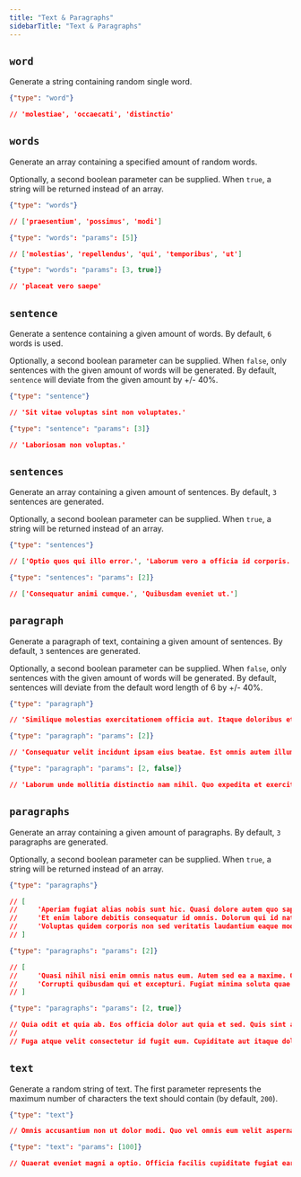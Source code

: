 ```yaml
---
title: "Text & Paragraphs"
sidebarTitle: "Text & Paragraphs"
---
```


## `word`

Generate a string containing random single word.

```json
{"type": "word"}

// 'molestiae', 'occaecati', 'distinctio'
```

## `words`

Generate an array containing a specified amount of random words.

Optionally, a second boolean parameter can be supplied. When `true`, a string will be returned instead of an array.

```json
{"type": "words"}

// ['praesentium', 'possimus', 'modi']

{"type": "words": "params": [5]}

// ['molestias', 'repellendus', 'qui', 'temporibus', 'ut']

{"type": "words": "params": [3, true]}

// 'placeat vero saepe'
```

## `sentence`

Generate a sentence containing a given amount of words. By default, `6` words is used.

Optionally, a second boolean parameter can be supplied. When `false`, only sentences with the given amount of words will
be generated. By default, `sentence` will deviate from the given amount by +/- 40%.

```json
{"type": "sentence"}

// 'Sit vitae voluptas sint non voluptates.'

{"type": "sentence": "params": [3]}

// 'Laboriosam non voluptas.'
```

## `sentences`

Generate an array containing a given amount of sentences. By default, `3` sentences are generated.

Optionally, a second boolean parameter can be supplied. When `true`, a string will be returned instead of an array.

```json
{"type": "sentences"}

// ['Optio quos qui illo error.', 'Laborum vero a officia id corporis.', 'Saepe provident esse hic eligendi.']

{"type": "sentences": "params": [2]}

// ['Consequatur animi cumque.', 'Quibusdam eveniet ut.']
```

## `paragraph`

Generate a paragraph of text, containing a given amount of sentences. By default, `3` sentences are generated.

Optionally, a second boolean parameter can be supplied. When `false`, only sentences with the given amount of words will
be generated. By default, sentences will deviate from the default word length of 6 by +/- 40%.

```json
{"type": "paragraph"}

// 'Similique molestias exercitationem officia aut. Itaque doloribus et rerum voluptate iure. Unde veniam magni dignissimos expedita eius.'

{"type": "paragraph": "params": [2]}

// 'Consequatur velit incidunt ipsam eius beatae. Est omnis autem illum iure.'

{"type": "paragraph": "params": [2, false]}

// 'Laborum unde mollitia distinctio nam nihil. Quo expedita et exercitationem voluptas impedit.'
```

## `paragraphs`

Generate an array containing a given amount of paragraphs. By default, `3` paragraphs are generated.

Optionally, a second boolean parameter can be supplied. When `true`, a string will be returned instead of an array.

```json
{"type": "paragraphs"}

// [
//     'Aperiam fugiat alias nobis sunt hic. Quasi dolore autem quo sapiente et distinctio. Dolor ipsum saepe quaerat possimus molestiae placeat iste.',
//     'Et enim labore debitis consequatur id omnis. Dolorum qui id natus tenetur doloremque sed. Delectus et quis sit quod. Animi assumenda dolorum voluptate nobis aut.',
//     'Voluptas quidem corporis non sed veritatis laudantium eaque modi. Quidem est et est deserunt. Voluptatem magni assumenda voluptas et qui delectus.'
// ]

{"type": "paragraphs": "params": [2]}

// [
//     'Quasi nihil nisi enim omnis natus eum. Autem sed ea a maxime. Qui eaque doloribus sit et ab repellat. Aspernatur est rem ut.',
//     'Corrupti quibusdam qui et excepturi. Fugiat minima soluta quae sunt. Aperiam adipisci quas minus eius.'
// ]

{"type": "paragraphs": "params": [2, true]}

// Quia odit et quia ab. Eos officia dolor aut quia et sed. Quis sint amet aut. Eius enim sint praesentium error quo sed eligendi. Quo id sint et amet dolorem rem maiores.
//
// Fuga atque velit consectetur id fugit eum. Cupiditate aut itaque dolores praesentium. Eius sunt ut ut ipsam.
```

##  `text`

Generate a random string of text. The first parameter represents the maximum number of characters the text should contain (by default, `200`).

```json
{"type": "text"}

// Omnis accusantium non ut dolor modi. Quo vel omnis eum velit aspernatur pariatur. Blanditiis nisi accusantium a deleniti. Nam aut dolorum aut officiis consequatur.

{"type": "text": "params": [100]}

// Quaerat eveniet magni a optio. Officia facilis cupiditate fugiat earum ipsam nemo nulla.
```